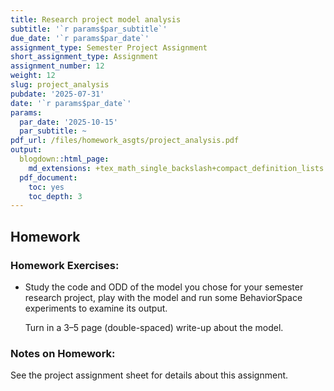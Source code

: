 ```yaml
---
title: Research project model analysis
subtitle: '`r params$par_subtitle`'
due_date: '`r params$par_date`'
assignment_type: Semester Project Assignment
short_assignment_type: Assignment
assignment_number: 12
weight: 12
slug: project_analysis
pubdate: '2025-07-31'
date: '`r params$par_date`'
params:
  par_date: '2025-10-15'
  par_subtitle: ~
pdf_url: /files/homework_asgts/project_analysis.pdf
output:
  blogdown::html_page:
    md_extensions: +tex_math_single_backslash+compact_definition_lists
  pdf_document:
    toc: yes
    toc_depth: 3
---
```

## Homework

### Homework Exercises:



* Study the code and ODD of the model you chose for your semester research project, play with the model and run some BehaviorSpace experiments to examine its
  output.

  Turn in a 3--5 page (double-spaced) write-up about the model.

### Notes on Homework:


See the project assignment sheet for details about this assignment.